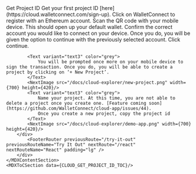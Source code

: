 

<MDXLayout>
    <MDXContentSection>
        <div>
          <div style={{padding: '1em 0 1em 0'}}>
            <Text variant="heading4" color="white" id="get-project-id">Get Project ID</Text>
            <Text variant="text3" color="grey">
                Get your first project ID [here](https://cloud.walletconnect.com/sign-up).
            </Text>
            <NextImage src="/docs/cloud-explorer/sign-in.png" width={700} height={420}/>
            <Text variant="text3" color="grey">
                Click on WalletConnect to register with an Ethereum account. Scan the QR code with your mobile device.
                This should open up your default wallet. Confirm the correct account you would like to connect on your device. Once you do, you will be given the option to continue with the previously selected account. Click continue.
            </Text>
            <NextImage src="/docs/cloud-explorer/continue.png" width={700} height={420}/>

            <Text variant="text3" color="grey">
                You will be prompted once more on your mobile device to sign the transaction. Once you do, you will be able to create a project by clicking on ‘+ New Project’.
            </Text>
            <NextImage src="/docs/cloud-explorer/new-project.png" width={700} height={420}/>
            <Text variant="text3" color="grey">
                Name your project. At this time, you are not able to delete a project once you create one. [Feature coming soon](https://github.com/WalletConnect/cloud-app/issues/44).
                Once you create a new project, copy the project id
            </Text>
            <NextImage src="/docs/cloud-explorer/demo-app.png" width={700} height={420}/>
        </div>
            <FooterRouter previousRoute="/try-it-out" previousRouteName="Try It Out" nextRoute="/react" nextRouteName="React" padding="lg" />
        </div>
    </MDXContentSection>
    <MDXToCSection data={CLOUD_GET_PROJECT_ID_TOC}/>

</MDXLayout>
